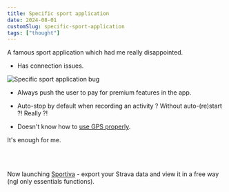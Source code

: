```yaml
---
title: Specific sport application
date: 2024-08-01
customSlug: specific-sport-application
tags: ["thought"]
---
```



A famous sport application which had me really disappointed.

- Has connection issues.


<Image src={Img} alt="Specific sport application bug" />

- Always push the user to pay for premium features in the app.

- Auto-stop by default when recording an activity ? Without auto-(re)start ?! Really ?!

- Doesn't know how to [use GPS properly](https://n4n5.dev/sportiva/activity/9222545148/).

It's enough for me.

<br/>
<br/>

Now launching [Sportiva](https://n4n5.dev/sportiva/) - export your Strava data and view it in a free way (ngl only essentials functions).
